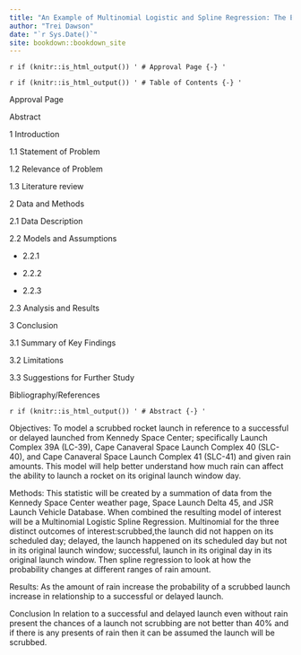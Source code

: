 ```yaml
--- 
title: "An Example of Multinomial Logistic and Spline Regression: The Effect of Rain and Launching Rockets out of Cape Canaveral"
author: "Trei Dawson"
date: "`r Sys.Date()`"
site: bookdown::bookdown_site
---
```

`r if (knitr::is_html_output()) '
# Approval Page {-}
'`

`r if (knitr::is_html_output()) '
# Table of Contents {-}
'`


Approval Page

Abstract

1 Introduction

  1.1 Statement of Problem
  
  1.2 Relevance of Problem
  
  1.3 Literature review



2 Data and Methods	

2.1 Data Description
  
2.2 Models and Assumptions
    
  - 2.2.1
    
  - 2.2.2
    
  - 2.2.3
  
2.3 Analysis and Results


3 Conclusion

3.1 Summary of Key Findings
    
3.2 Limitations
  
3.3 Suggestions for Further Study
  

Bibliography/References

`r if (knitr::is_html_output()) '
# Abstract {-}
'`


Objectives: 
To model a scrubbed rocket launch in reference to a successful or delayed launched from Kennedy Space Center; specifically Launch Complex 39A (LC-39), Cape Canaveral Space Launch Complex 40 (SLC-40), and Cape Canaveral Space Launch Complex 41 (SLC-41) and given rain amounts. This model will help better understand how much rain can affect the ability to launch a rocket on its original launch window day.

Methods: 
This statistic will be created by a summation of data from the Kennedy Space Center weather page, Space Launch Delta 45, and JSR Launch Vehicle Database. When combined the resulting model of interest will be a Multinomial Logistic Spline Regression. Multinomial for the three distinct outcomes of interest:scrubbed,the launch did not happen on its scheduled day; delayed, the launch happened on its scheduled day but not in its original launch window; successful, launch in its original day in its original launch window. Then spline regression to look at how the probability changes at different ranges of rain amount.

Results: 
As the amount of rain increase the probability of a scrubbed launch increase in relationship to a successful or delayed launch.

Conclusion
In relation to a successful and delayed launch even without rain present the chances of a launch not scrubbing are not better than 40% and if there is any presents of rain then it can be assumed the launch will be scrubbed.

